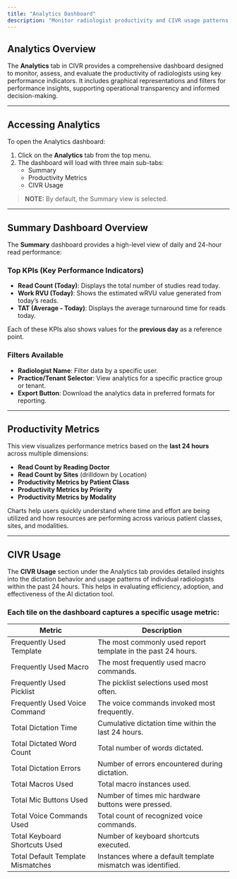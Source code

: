 ```yaml
---
title: "Analytics Dashboard"
description: "Monitor radiologist productivity and CIVR usage patterns using the Analytics dashboard with KPIs, charts, and usage metrics."
---
```


## Analytics Overview

The **Analytics** tab in CIVR provides a comprehensive dashboard designed to monitor, assess, and evaluate the productivity of radiologists using key performance indicators. It includes graphical representations and filters for performance insights, supporting operational transparency and informed decision-making.

---

## Accessing Analytics

To open the Analytics dashboard:

1. Click on the **Analytics** tab from the top menu.
2. The dashboard will load with three main sub-tabs:
   - Summary
   - Productivity Metrics
   - CIVR Usage

> **NOTE:** By default, the Summary view is selected.

---

## Summary Dashboard Overview

The **Summary** dashboard provides a high-level view of daily and 24-hour read performance:

### Top KPIs (Key Performance Indicators)

- **Read Count (Today)**: Displays the total number of studies read today.
- **Work RVU (Today)**: Shows the estimated wRVU value generated from today’s reads.
- **TAT (Average - Today)**: Displays the average turnaround time for reads today.

Each of these KPIs also shows values for the **previous day** as a reference point.

### Filters Available

- **Radiologist Name**: Filter data by a specific user.
- **Practice/Tenant Selector**: View analytics for a specific practice group or tenant.
- **Export Button**: Download the analytics data in preferred formats for reporting.

---

## Productivity Metrics

This view visualizes performance metrics based on the **last 24 hours** across multiple dimensions:

- **Read Count by Reading Doctor**
- **Read Count by Sites** (drilldown by Location)
- **Productivity Metrics by Patient Class**
- **Productivity Metrics by Priority**
- **Productivity Metrics by Modality**

Charts help users quickly understand where time and effort are being utilized and how resources are performing across various patient classes, sites, and modalities.

---

## CIVR Usage

The **CIVR Usage** section under the Analytics tab provides detailed insights into the dictation behavior and usage patterns of individual radiologists within the past 24 hours. This helps in evaluating efficiency, adoption, and effectiveness of the AI dictation tool.

### Each tile on the dashboard captures a specific usage metric:

| Metric                            | Description                                                  |
| --------------------------------- | ------------------------------------------------------------ |
| Frequently Used Template          | The most commonly used report template in the past 24 hours. |
| Frequently Used Macro             | The most frequently used macro commands.                     |
| Frequently Used Picklist          | The picklist selections used most often.                     |
| Frequently Used Voice Command     | The voice commands invoked most frequently.                  |
| Total Dictation Time              | Cumulative dictation time within the last 24 hours.          |
| Total Dictated Word Count         | Total number of words dictated.                              |
| Total Dictation Errors            | Number of errors encountered during dictation.               |
| Total Macros Used                 | Total macro instances used.                                  |
| Total Mic Buttons Used            | Number of times mic hardware buttons were pressed.           |
| Total Voice Commands Used         | Total count of recognized voice commands.                    |
| Total Keyboard Shortcuts Used     | Number of keyboard shortcuts executed.                       |
| Total Default Template Mismatches | Instances where a default template mismatch was identified.  |